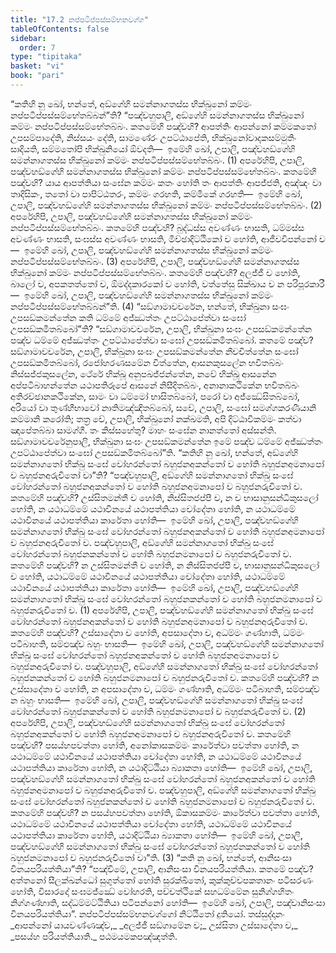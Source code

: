 ```yaml
---
title: "17.2 නප්පටිප්පස්සම්භනවග්ග"
tableOfContents: false
sidebar:
  order: 7
type: "tipitaka"
basket: "vi"
book: "pari"
---
```



<DynamicBreadcrumb />

<Division number="420" book="pari">

<Paragraph number="1960" book="pari">
“කතිහි නු ඛෝ, භන්තේ, අඞ්ගේහි සමන්නාගතස්ස භික්ඛුනෝ කම්මං නප්පටිප්පස්සම්භේතබ්බන්”ති?
</Paragraph>

<Paragraph number="1961" book="pari">
“පඤ්චහුපාලි, අඞ්ගේහි සමන්නාගතස්ස භික්ඛුනෝ කම්මං නප්පටිප්පස්සම්භේතබ්බං. කතමේහි පඤ්චහි? ආපත්තිං ආපන්නෝ කම්මකතෝ උපසම්පාදේති, නිස්සයං දේති, සාමණේරං උපට්ඨාපේති, භික්ඛුනෝවාදකසම්මුතිං සාදියති, සම්මතෝපි භික්ඛුනියෝ ඕවදති—  ඉමේහි ඛෝ, උපාලි, පඤ්චහඞ්ගේහි සමන්නාගතස්ස භික්ඛුනෝ කම්මං නප්පටිප්පස්සම්භේතබ්බං. (1)
</Paragraph>

<Paragraph number="1962" book="pari">
අපරේහිපි, උපාලි, පඤ්චහඞ්ගේහි සමන්නාගතස්ස භික්ඛුනෝ කම්මං නප්පටිප්පස්සම්භේතබ්බං. කතමේහි පඤ්චහි? යාය ආපත්තියා සංඝේන කම්මං කතං හෝති තං ආපත්තිං ආපජ්ජති, අඤ්ඤං වා තාදිසිකං, තතෝ වා පාපිට්ඨතරං, කම්මං ගරහති, කම්මිකේ ගරහති—  ඉමේහි ඛෝ, උපාලි, පඤ්චහඞ්ගේහි සමන්නාගතස්ස භික්ඛුනෝ කම්මං නප්පටිප්පස්සම්භේතබ්බං. (2)
</Paragraph>

<Paragraph number="1963" book="pari">
අපරේහිපි, උපාලි, පඤ්චහඞ්ගේහි සමන්නාගතස්ස භික්ඛුනෝ කම්මං නප්පටිප්පස්සම්භේතබ්බං. කතමේහි පඤ්චහි? බුද්ධස්ස අවණ්ණං භාසති, ධම්මස්ස අවණ්ණං භාසති, සංඝස්ස අවණ්ණං භාසති, මිච්ඡාදිට්ඨිකෝ ච හෝති, ආජීවවිපන්නෝ ච—  ඉමේහි ඛෝ, උපාලි, පඤ්චහඞ්ගේහි සමන්නාගතස්ස භික්ඛුනෝ කම්මං නප්පටිප්පස්සම්භේතබ්බං. (3)
</Paragraph>

<Paragraph number="1964" book="pari">
අපරේහිපි, උපාලි, පඤ්චහඞ්ගේහි සමන්නාගතස්ස භික්ඛුනෝ කම්මං නප්පටිප්පස්සම්භේතබ්බං. කතමේහි පඤ්චහි? අලජ්ජී ච හෝති, බාලෝ ච, අපකතත්තෝ ච, ඕමද්දකාරකෝ ච හෝති, වත්තේසු සික්ඛාය ච න පරිපූරකාරී—  ඉමේහි ඛෝ, උපාලි, පඤ්චහඞ්ගේහි සමන්නාගතස්ස භික්ඛුනෝ කම්මං නප්පටිප්පස්සම්භේතබ්බන්”ති. (4)
</Paragraph>

</Division>
<Division number="421" book="pari">

<Paragraph number="1965" book="pari">
“සඞ්ගාමාවචරේන, භන්තේ, භික්ඛුනා සංඝං උපසඞ්කමන්තේන කති ධම්මේ අජ්ඣත්තං උපට්ඨාපේත්වා සංඝෝ උපසඞ්කමිතබ්බෝ”ති?
</Paragraph>

<Paragraph number="1966" book="pari">
“සඞ්ගාමාවචරේන, උපාලි, භික්ඛුනා සංඝං උපසඞ්කමන්තේන පඤ්ච ධම්මේ අජ්ඣත්තං උපට්ඨාපේත්වා සංඝෝ උපසඞ්කමිතබ්බෝ. කතමේ පඤ්ච? සඞ්ගාමාවචරේන, උපාලි, භික්ඛුනා සංඝං උපසඞ්කමන්තේන නීචචිත්තේන සංඝෝ උපසඞ්කමිතබ්බෝ, රජෝහරණසමේන චිත්තේන, ආසනකුසලේන භවිතබ්බං නිස්සජ්ජකුසලේන, ථේරේ භික්ඛූ අනුපඛජ්ජන්තේන, නවේ භික්ඛූ ආසනේන අප්පටිබාහන්තේන යථාපතිරූපේ ආසනේ නිසීදිතබ්බං, අනානාකථිකේන භවිතබ්බං අතිරච්ඡානකථිකේන, සාමං වා ධම්මෝ භාසිතබ්බෝ, පරෝ වා අජ්ඣේසිතබ්බෝ, අරියෝ වා තුණ්හීභාවෝ නාතිමඤ්ඤිතබ්බෝ, සචේ, උපාලි, සංඝෝ සමග්ගකරණීයානි කම්මානි කරෝති; තත්‍ර චේ, උපාලි, භික්ඛුනෝ නක්ඛමති, අපි දිට්ඨාවිකම්මං කත්වා ඤාපේතබ්බා සාමග්ගී. තං කිස්සහේතු? මාහං සංඝේන නානත්තෝ අස්සන්ති. සඞ්ගාමාවචරේනුපාලි, භික්ඛුනා සංඝං උපසඞ්කමන්තේන ඉමේ පඤ්ච ධම්මේ අජ්ඣත්තං උපට්ඨාපේත්වා සංඝෝ උපසඞ්කමිතබ්බෝ”ති.
</Paragraph>

</Division>
<Division number="422" book="pari">

<Paragraph number="1967" book="pari">
“කතිහි නු ඛෝ, භන්තේ, අඞ්ගේහි සමන්නාගතෝ භික්ඛු සංඝේ වෝහරන්තෝ බහුජනඅකන්තෝ ච හෝති බහුජනඅමනාපෝ ච බහුජනඅරුචිතෝ චා”ති?
</Paragraph>

<Paragraph number="1968" book="pari">
“පඤ්චහුපාලි, අඞ්ගේහි සමන්නාගතෝ භික්ඛු සංඝේ වෝහරන්තෝ බහුජනඅකන්තෝ ච හෝති බහුජනඅමනාපෝ ච බහුජනරුචිතෝ ච. කතමේහි පඤ්චහි? උස්සිතමන්තී ච හෝති, නිස්සිතජප්පී ච, න ච භාසානුසන්ධිකුසලෝ හෝති, න යථාධම්මේ යථාවිනයේ යථාපත්තියා චෝදේතා හෝති, න යථාධම්මේ යථාවිනයේ යථාපත්තියා කාරේතා හෝති—  ඉමේහි ඛෝ, උපාලි, පඤ්චහඞ්ගේහි සමන්නාගතෝ භික්ඛු සංඝේ වෝහරන්තෝ බහුජනඅකන්තෝ ච හෝති බහුජනඅමනාපෝ ච බහුජනඅරුචිතෝ ච. පඤ්චහුපාලි, අඞ්ගේහි සමන්නාගතෝ භික්ඛු සංඝේ වෝහරන්තෝ බහුජනකන්තෝ ච හෝති බහුජනමනාපෝ ච බහුජනරුචිතෝ ච. කතමේහි පඤ්චහි? න උස්සිතමන්තී ච හෝති, න නිස්සිතජප්පී ච, භාසානුසන්ධිකුසලෝ ච හෝති, යථාධම්මේ යථාවිනයේ යථාපත්තියා චෝදේතා හෝති, යථාධම්මේ යථාවිනයේ යථාපත්තියා කාරේතා හෝති—  ඉමේහි ඛෝ, උපාලි, පඤ්චහඞ්ගේහි සමන්නාගතෝ භික්ඛු සංඝේ වෝහරන්තෝ බහුජනකන්තෝ ච හෝති බහුජනමනාපෝ ච බහුජනරුචිතෝ ච. (1)
</Paragraph>

<Paragraph number="1969" book="pari">
අපරේහිපි, උපාලි, පඤ්චහඞ්ගේහි සමන්නාගතෝ භික්ඛු සංඝේ වෝහරන්තෝ බහුජනඅකන්තෝ ච හෝති බහුජනඅමනාපෝ ච බහුජනඅරුචිතෝ ච. කතමේහි පඤ්චහි? උස්සාදේතා ච හෝති, අපසාදේතා ච, අධම්මං ගණ්හාති, ධම්මං පටිබාහති, සම්ඵඤ්ච බහුං භාසති—  ඉමේහි ඛෝ, උපාලි, පඤ්චහඞ්ගේහි සමන්නාගතෝ භික්ඛු සංඝේ වෝහරන්තෝ බහුජනඅකන්තෝ ච හෝති බහුජනඅමනාපෝ ච බහුජනඅරුචිතෝ ච. පඤ්චහුපාලි, අඞ්ගේහි සමන්නාගතෝ භික්ඛු සංඝේ වෝහරන්තෝ බහුජනකන්තෝ ච හෝති බහුජනමනාපෝ ච බහුජනරුචිතෝ ච. කතමේහි පඤ්චහි? න උස්සාදේතා ච හෝති, න අපසාදේතා ච, ධම්මං ගණ්හාති, අධම්මං පටිබාහති, සම්ඵඤ්ච න බහුං භාසති—  ඉමේහි ඛෝ, උපාලි, පඤ්චහඞ්ගේහි සමන්නාගතෝ භික්ඛු සංඝේ වෝහරන්තෝ බහුජනකන්තෝ ච හෝති බහුජනමනාපෝ ච බහුජනරුචිතෝ ච. (2)
</Paragraph>

<Paragraph number="1970" book="pari">
අපරේහිපි, උපාලි, පඤ්චහඞ්ගේහි සමන්නාගතෝ භික්ඛු සංඝේ වෝහරන්තෝ බහුජනඅකන්තෝ ච හෝති බහුජනඅමනාපෝ ච බහුජනඅරුචිතෝ ච. කතමේහි පඤ්චහි? පසය්හපවත්තා හෝති, අනෝකාසකම්මං කාරේත්වා පවත්තා හෝති, න යථාධම්මේ යථාවිනයේ යථාපත්තියා චෝදේතා හෝති, න යථාධම්මේ යථාවිනයේ යථාපත්තියා කාරේතා හෝති, න යථාදිට්ඨියා බ්‍යාකතා හෝති—  ඉමේහි ඛෝ, උපාලි, පඤ්චහඞ්ගේහි සමන්නාගතෝ භික්ඛු සංඝේ වෝහරන්තෝ බහුජනඅකන්තෝ ච හෝති බහුජනඅමනාපෝ ච බහුජනඅරුචිතෝ ච. පඤ්චහුපාලි, අඞ්ගේහි සමන්නාගතෝ භික්ඛු සංඝේ වෝහරන්තෝ බහුජනකන්තෝ ච හෝති බහුජනමනාපෝ ච බහුජනරුචිතෝ ච. කතමේහි පඤ්චහි? න පසය්හපවත්තා හෝති, ඕකාසකම්මං කාරේත්වා පවත්තා හෝති, යථාධම්මේ යථාවිනයේ යථාපත්තියා චෝදේතා හෝති, යථාධම්මේ යථාවිනයේ යථාපත්තියා කාරේතා හෝති, යථාදිට්ඨියා බ්‍යාකතා හෝති—  ඉමේහි ඛෝ, උපාලි, පඤ්චහඞ්ගේහි සමන්නාගතෝ භික්ඛු සංඝේ වෝහරන්තෝ බහුජනකන්තෝ ච හෝති බහුජනමනාපෝ ච බහුජනරුචිතෝ චා”ති. (3)
</Paragraph>

</Division>
<Division number="423" book="pari">

<Paragraph number="1971" book="pari">
“කති නු ඛෝ, භන්තේ, ආනිසංසා විනයපරියත්තියා”ති?
</Paragraph>

<Paragraph number="1972" book="pari">
“පඤ්චිමේ, උපාලි, ආනිසංසා විනයපරියත්තියා. කතමේ පඤ්ච? අත්තනෝ සීලක්ඛන්ධෝ සුගුත්තෝ හෝති සුරක්ඛිතෝ, කුක්කුච්චපකතානං පටිසරණං හෝති, විසාරදෝ සංඝමජ්ඣේ වෝහරති, පච්චත්ථිකේ සහධම්මේන සුනිග්ගහිතං නිග්ගණ්හාති, සද්ධම්මට්ඨිතියා පටිපන්නෝ හෝති—  ඉමේහි ඛෝ, උපාලි, පඤ්චානිසංසා විනයපරියත්තියා”.

</Paragraph>
</Division>

<Paragraph number="1973" type="center" book="pari">
නප්පටිප්පස්සම්භනවග්ගෝ නිට්ඨිතෝ දුතියෝ.



</Paragraph>

<Paragraph number="1974" type="center" book="pari">
තස්සුද්දානං


</Paragraph>

<Paragraph number="1975" type="verses" book="pari">
_ආපන්නෝ යායවණ්ණඤ්ච,_  
_අලජ්ජී සඞ්ගාමේන ච;_  
උස්සිතා උස්සාදේතා ච,_  
_පසය්හ පරියත්තියාති._  


</Paragraph>

<Paragraph number="1976" type="center" book="pari">
පඨමයමකපඤ්ඤත්ති.
</Paragraph>